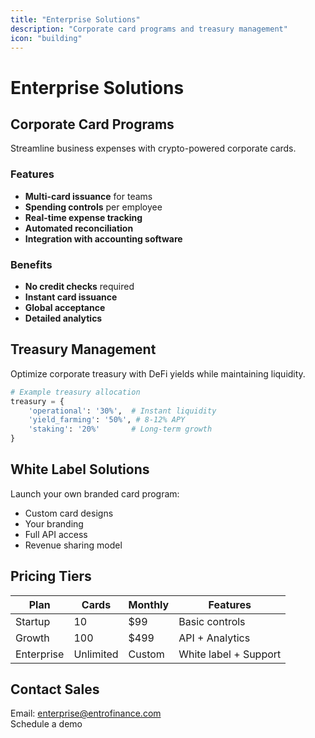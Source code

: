 ```yaml
---
title: "Enterprise Solutions"
description: "Corporate card programs and treasury management"
icon: "building"
---
```


# Enterprise Solutions

## Corporate Card Programs

Streamline business expenses with crypto-powered corporate cards.

### Features
- **Multi-card issuance** for teams  
- **Spending controls** per employee  
- **Real-time expense tracking**  
- **Automated reconciliation**  
- **Integration with accounting software**

### Benefits
- **No credit checks** required
- **Instant card issuance**
- **Global acceptance**
- **Detailed analytics**

## Treasury Management

Optimize corporate treasury with DeFi yields while maintaining liquidity.

```python
# Example treasury allocation
treasury = {
    'operational': '30%',  # Instant liquidity
    'yield_farming': '50%', # 8-12% APY
    'staking': '20%'       # Long-term growth
}
```

## White Label Solutions

Launch your own branded card program:
- Custom card designs
- Your branding
- Full API access
- Revenue sharing model

## Pricing Tiers

| Plan | Cards | Monthly | Features |
|------|-------|---------|----------|
| Startup | 10 | $99 | Basic controls |
| Growth | 100 | $499 | API + Analytics |
| Enterprise | Unlimited | Custom | White label + Support |

## Contact Sales

Email: enterprise@entrofinance.com  
Schedule a demo
